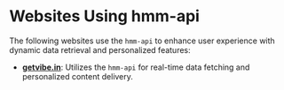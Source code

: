 # Websites Using hmm-api

The following websites use the `hmm-api` to enhance user experience with dynamic data retrieval and personalized features:

- **[getvibe.in](https://getvibe.in)**: Utilizes the `hmm-api` for real-time data fetching and personalized content delivery.
